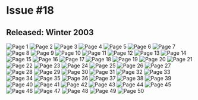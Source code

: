 # Issue #18
## Released: Winter 2003

![Page 1](https://cdn.sitekickremastered.com/images/whoa_magazine/issue_18/1.png)
![Page 2](https://cdn.sitekickremastered.com/images/whoa_magazine/issue_18/2.png)
![Page 3](https://cdn.sitekickremastered.com/images/whoa_magazine/issue_18/3.png)
![Page 4](https://cdn.sitekickremastered.com/images/whoa_magazine/issue_18/4.png)
![Page 5](https://cdn.sitekickremastered.com/images/whoa_magazine/issue_18/5.png)
![Page 6](https://cdn.sitekickremastered.com/images/whoa_magazine/issue_18/6.png)
![Page 7](https://cdn.sitekickremastered.com/images/whoa_magazine/issue_18/7.png)
![Page 8](https://cdn.sitekickremastered.com/images/whoa_magazine/issue_18/8.png)
![Page 9](https://cdn.sitekickremastered.com/images/whoa_magazine/issue_18/9.png)
![Page 10](https://cdn.sitekickremastered.com/images/whoa_magazine/issue_18/10.png)
![Page 11](https://cdn.sitekickremastered.com/images/whoa_magazine/issue_18/11.png)
![Page 12](https://cdn.sitekickremastered.com/images/whoa_magazine/issue_18/12.png)
![Page 13](https://cdn.sitekickremastered.com/images/whoa_magazine/issue_18/13.png)
![Page 14](https://cdn.sitekickremastered.com/images/whoa_magazine/issue_18/14.png)
![Page 15](https://cdn.sitekickremastered.com/images/whoa_magazine/issue_18/15.png)
![Page 16](https://cdn.sitekickremastered.com/images/whoa_magazine/issue_18/16.png)
![Page 17](https://cdn.sitekickremastered.com/images/whoa_magazine/issue_18/17.png)
![Page 18](https://cdn.sitekickremastered.com/images/whoa_magazine/issue_18/18.png)
![Page 19](https://cdn.sitekickremastered.com/images/whoa_magazine/issue_18/19.png)
![Page 20](https://cdn.sitekickremastered.com/images/whoa_magazine/issue_18/20.png)
![Page 21](https://cdn.sitekickremastered.com/images/whoa_magazine/issue_18/21.png)
![Page 22](https://cdn.sitekickremastered.com/images/whoa_magazine/issue_18/22.png)
![Page 23](https://cdn.sitekickremastered.com/images/whoa_magazine/issue_18/23.png)
![Page 24](https://cdn.sitekickremastered.com/images/whoa_magazine/issue_18/24.png)
![Page 25](https://cdn.sitekickremastered.com/images/whoa_magazine/issue_18/25.png)
![Page 26](https://cdn.sitekickremastered.com/images/whoa_magazine/issue_18/26.png)
![Page 27](https://cdn.sitekickremastered.com/images/whoa_magazine/issue_18/27.png)
![Page 28](https://cdn.sitekickremastered.com/images/whoa_magazine/issue_18/28.png)
![Page 29](https://cdn.sitekickremastered.com/images/whoa_magazine/issue_18/29.png)
![Page 30](https://cdn.sitekickremastered.com/images/whoa_magazine/issue_18/30.png)
![Page 31](https://cdn.sitekickremastered.com/images/whoa_magazine/issue_18/31.png)
![Page 32](https://cdn.sitekickremastered.com/images/whoa_magazine/issue_18/32.png)
![Page 33](https://cdn.sitekickremastered.com/images/whoa_magazine/issue_18/33.png)
![Page 34](https://cdn.sitekickremastered.com/images/whoa_magazine/issue_18/34.png)
![Page 35](https://cdn.sitekickremastered.com/images/whoa_magazine/issue_18/35.png)
![Page 36](https://cdn.sitekickremastered.com/images/whoa_magazine/issue_18/36.png)
![Page 37](https://cdn.sitekickremastered.com/images/whoa_magazine/issue_18/37.png)
![Page 38](https://cdn.sitekickremastered.com/images/whoa_magazine/issue_18/38.png)
![Page 39](https://cdn.sitekickremastered.com/images/whoa_magazine/issue_18/39.png)
![Page 40](https://cdn.sitekickremastered.com/images/whoa_magazine/issue_18/40.png)
![Page 41](https://cdn.sitekickremastered.com/images/whoa_magazine/issue_18/41.png)
![Page 42](https://cdn.sitekickremastered.com/images/whoa_magazine/issue_18/42.png)
![Page 43](https://cdn.sitekickremastered.com/images/whoa_magazine/issue_18/43.png)
![Page 44](https://cdn.sitekickremastered.com/images/whoa_magazine/issue_18/44.png)
![Page 45](https://cdn.sitekickremastered.com/images/whoa_magazine/issue_18/45.png)
![Page 46](https://cdn.sitekickremastered.com/images/whoa_magazine/issue_18/46.png)
![Page 47](https://cdn.sitekickremastered.com/images/whoa_magazine/issue_18/47.png)
![Page 48](https://cdn.sitekickremastered.com/images/whoa_magazine/issue_18/48.png)
![Page 49](https://cdn.sitekickremastered.com/images/whoa_magazine/issue_18/49.png)
![Page 50](https://cdn.sitekickremastered.com/images/whoa_magazine/issue_18/50.png)
